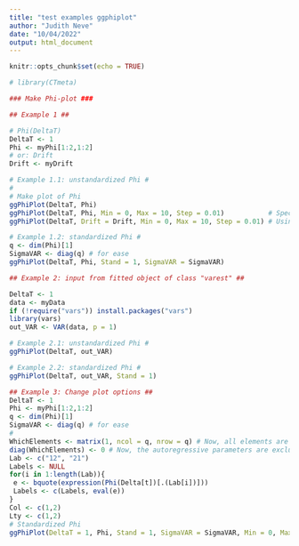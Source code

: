 ```yaml
---
title: "test examples ggphiplot"
author: "Judith Neve"
date: "10/04/2022"
output: html_document
---
```


```r
knitr::opts_chunk$set(echo = TRUE)
```

```r
# library(CTmeta)

### Make Phi-plot ###

## Example 1 ##

# Phi(DeltaT)
DeltaT <- 1
Phi <- myPhi[1:2,1:2]
# or: Drift
Drift <- myDrift

# Example 1.1: unstandardized Phi #
#
# Make plot of Phi
ggPhiPlot(DeltaT, Phi)
ggPhiPlot(DeltaT, Phi, Min = 0, Max = 10, Step = 0.01)           # Specifying range x-axis and precision
ggPhiPlot(DeltaT, Drift = Drift, Min = 0, Max = 10, Step = 0.01) # Using Drift instead of Phi
```


```r
# Example 1.2: standardized Phi #
q <- dim(Phi)[1]
SigmaVAR <- diag(q) # for ease
ggPhiPlot(DeltaT, Phi, Stand = 1, SigmaVAR = SigmaVAR)
```

```r
## Example 2: input from fitted object of class "varest" ##

DeltaT <- 1
data <- myData
if (!require("vars")) install.packages("vars")
library(vars)
out_VAR <- VAR(data, p = 1)

# Example 2.1: unstandardized Phi #
ggPhiPlot(DeltaT, out_VAR)

# Example 2.2: standardized Phi #
ggPhiPlot(DeltaT, out_VAR, Stand = 1)
```

```r
## Example 3: Change plot options ##
DeltaT <- 1
Phi <- myPhi[1:2,1:2]
q <- dim(Phi)[1]
SigmaVAR <- diag(q) # for ease
#
WhichElements <- matrix(1, ncol = q, nrow = q) # Now, all elements are 1
diag(WhichElements) <- 0 # Now, the autoregressive parameters are excluded by setting the diagonals to 0.
Lab <- c("12", "21")
Labels <- NULL
for(i in 1:length(Lab)){
 e <- bquote(expression(Phi(Delta[t])[.(Lab[i])]))
 Labels <- c(Labels, eval(e))
}
Col <- c(1,2)
Lty <- c(1,2)
# Standardized Phi
ggPhiPlot(DeltaT = 1, Phi, Stand = 1, SigmaVAR = SigmaVAR, Min = 0, Max = 10, Step = 0.05, WhichElements = WhichElements, Labels = Labels, Col = Col, Lty = Lty)
```

